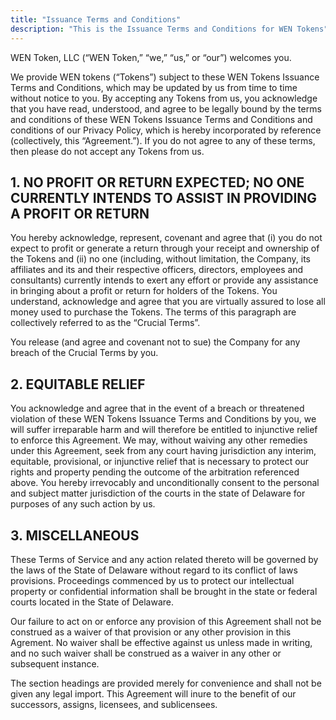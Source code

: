 ```yaml
---
title: "Issuance Terms and Conditions"
description: "This is the Issuance Terms and Conditions for WEN Tokens"
---
```


WEN Token, LLC (“WEN Token,” “we,” “us,” or “our”) welcomes you. 

We provide WEN tokens (“Tokens”) subject to these WEN Tokens Issuance Terms and Conditions, which may be updated by us from time to time without notice to you.  By accepting any Tokens from us, you acknowledge that you have read, understood, and agree to be legally bound by the terms and conditions of these WEN Tokens Issuance Terms and Conditions and conditions of our Privacy Policy, which is hereby incorporated by reference (collectively, this “Agreement.”).  If you do not agree to any of these terms, then please do not accept any Tokens from us.  

## 1. NO PROFIT OR RETURN EXPECTED; NO ONE CURRENTLY INTENDS TO ASSIST IN PROVIDING A PROFIT OR RETURN


You hereby acknowledge, represent, covenant and agree that (i) you do not expect to profit or generate a return through your receipt and ownership of the Tokens and (ii) no one (including, without limitation, the Company, its affiliates and its and their respective officers, directors, employees and consultants) currently intends to exert any effort or provide any assistance in bringing about a profit or return for holders of the Tokens.  You understand, acknowledge and agree that you are virtually assured to lose all money used to purchase the Tokens. The terms of this paragraph are collectively referred to as the “Crucial Terms”.

You release (and agree and covenant not to sue) the Company for any breach of the Crucial Terms by you.

## 2. EQUITABLE RELIEF

You acknowledge and agree that in the event of a breach or threatened violation of these WEN Tokens Issuance Terms and Conditions by you, we will suffer irreparable harm and will therefore be entitled to injunctive relief to enforce this Agreement. We may, without waiving any other remedies under this Agreement, seek from any court having jurisdiction any interim, equitable, provisional, or injunctive relief that is necessary to protect our rights and property pending the outcome of the arbitration referenced above. You hereby irrevocably and unconditionally consent to the personal and subject matter jurisdiction of the courts in the state of Delaware for purposes of any such action by us.

## 3. MISCELLANEOUS  

These Terms of Service and any action related thereto will be governed by the laws of the State of Delaware without regard to its conflict of laws provisions.  Proceedings commenced by us to protect our intellectual property or confidential information shall be brought in the state or federal courts located in the State of Delaware.

Our failure to act on or enforce any provision of this Agreement shall not be construed as a waiver of that provision or any other provision in this Agrement. No waiver shall be effective against us unless made in writing, and no such waiver shall be construed as a waiver in any other or subsequent instance.  

The section headings are provided merely for convenience and shall not be given any legal import.  This Agreement will inure to the benefit of our successors, assigns, licensees, and sublicensees.  